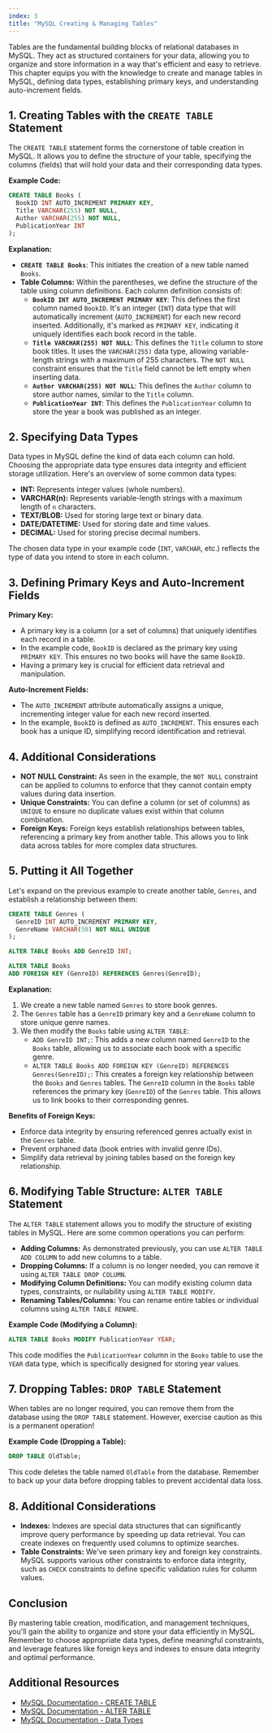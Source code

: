 ```yaml
---
index: 3
title: "MySQL Creating & Managing Tables"
---
```


Tables are the fundamental building blocks of relational databases in MySQL. They act as structured containers for your data, allowing you to organize and store information in a way that's efficient and easy to retrieve. This chapter equips you with the knowledge to create and manage tables in MySQL, defining data types, establishing primary keys, and understanding auto-increment fields.

## 1. Creating Tables with the `CREATE TABLE` Statement

The `CREATE TABLE` statement forms the cornerstone of table creation in MySQL. It allows you to define the structure of your table, specifying the columns (fields) that will hold your data and their corresponding data types.

**Example Code:**

```sql
CREATE TABLE Books (
  BookID INT AUTO_INCREMENT PRIMARY KEY,
  Title VARCHAR(255) NOT NULL,
  Author VARCHAR(255) NOT NULL,
  PublicationYear INT
);
```

**Explanation:**

- **`CREATE TABLE Books`**: This initiates the creation of a new table named `Books`.
- **Table Columns:** Within the parentheses, we define the structure of the table using column definitions. Each column definition consists of:
  - **`BookID INT AUTO_INCREMENT PRIMARY KEY`**: This defines the first column named `BookID`. It's an integer (`INT`) data type that will automatically increment (`AUTO_INCREMENT`) for each new record inserted. Additionally, it's marked as `PRIMARY KEY`, indicating it uniquely identifies each book record in the table.
  - **`Title VARCHAR(255) NOT NULL`**: This defines the `Title` column to store book titles. It uses the `VARCHAR(255)` data type, allowing variable-length strings with a maximum of 255 characters. The `NOT NULL` constraint ensures that the `Title` field cannot be left empty when inserting data.
  - **`Author VARCHAR(255) NOT NULL`**: This defines the `Author` column to store author names, similar to the `Title` column.
  - **`PublicationYear INT`**: This defines the `PublicationYear` column to store the year a book was published as an integer.

## 2. Specifying Data Types

Data types in MySQL define the kind of data each column can hold. Choosing the appropriate data type ensures data integrity and efficient storage utilization. Here's an overview of some common data types:

- **INT:** Represents integer values (whole numbers).
- **VARCHAR(n):** Represents variable-length strings with a maximum length of `n` characters.
- **TEXT/BLOB:** Used for storing large text or binary data.
- **DATE/DATETIME:** Used for storing date and time values.
- **DECIMAL:** Used for storing precise decimal numbers.

The chosen data type in your example code (`INT`, `VARCHAR`, etc.) reflects the type of data you intend to store in each column.

## 3. Defining Primary Keys and Auto-Increment Fields

**Primary Key:**

- A primary key is a column (or a set of columns) that uniquely identifies each record in a table.
- In the example code, `BookID` is declared as the primary key using `PRIMARY KEY`. This ensures no two books will have the same `BookID`.
- Having a primary key is crucial for efficient data retrieval and manipulation.

**Auto-Increment Fields:**

- The `AUTO_INCREMENT` attribute automatically assigns a unique, incrementing integer value for each new record inserted.
- In the example, `BookID` is defined as `AUTO_INCREMENT`. This ensures each book has a unique ID, simplifying record identification and retrieval.

## 4. Additional Considerations

- **NOT NULL Constraint:** As seen in the example, the `NOT NULL` constraint can be applied to columns to enforce that they cannot contain empty values during data insertion.
- **Unique Constraints:** You can define a column (or set of columns) as `UNIQUE` to ensure no duplicate values exist within that column combination.
- **Foreign Keys:** Foreign keys establish relationships between tables, referencing a primary key from another table. This allows you to link data across tables for more complex data structures.

## 5. Putting it All Together

Let's expand on the previous example to create another table, `Genres`, and establish a relationship between them:

```sql
CREATE TABLE Genres (
  GenreID INT AUTO_INCREMENT PRIMARY KEY,
  GenreName VARCHAR(50) NOT NULL UNIQUE
);

ALTER TABLE Books ADD GenreID INT;

ALTER TABLE Books
ADD FOREIGN KEY (GenreID) REFERENCES Genres(GenreID);

```

**Explanation:**

1. We create a new table named `Genres` to store book genres.
2. The `Genres` table has a `GenreID` primary key and a `GenreName` column to store unique genre names.
3. We then modify the `Books` table using `ALTER TABLE`:
   - `ADD GenreID INT;`: This adds a new column named `GenreID` to the `Books` table, allowing us to associate each book with a specific genre.
   - `ALTER TABLE Books ADD FOREIGN KEY (GenreID) REFERENCES Genres(GenreID);`: This creates a foreign key relationship between the `Books` and `Genres` tables. The `GenreID` column in the `Books` table references the primary key (`GenreID`) of the `Genres` table. This allows us to link books to their corresponding genres.

**Benefits of Foreign Keys:**

- Enforce data integrity by ensuring referenced genres actually exist in the `Genres` table.
- Prevent orphaned data (book entries with invalid genre IDs).
- Simplify data retrieval by joining tables based on the foreign key relationship.

## 6. Modifying Table Structure: `ALTER TABLE` Statement

The `ALTER TABLE` statement allows you to modify the structure of existing tables in MySQL. Here are some common operations you can perform:

- **Adding Columns:** As demonstrated previously, you can use `ALTER TABLE ADD COLUMN` to add new columns to a table.
- **Dropping Columns:** If a column is no longer needed, you can remove it using `ALTER TABLE DROP COLUMN`.
- **Modifying Column Definitions:** You can modify existing column data types, constraints, or nullability using `ALTER TABLE MODIFY`.
- **Renaming Tables/Columns:** You can rename entire tables or individual columns using `ALTER TABLE RENAME`.

**Example Code (Modifying a Column):**

```sql
ALTER TABLE Books MODIFY PublicationYear YEAR;
```

This code modifies the `PublicationYear` column in the `Books` table to use the `YEAR` data type, which is specifically designed for storing year values.

## 7. Dropping Tables: `DROP TABLE` Statement

When tables are no longer required, you can remove them from the database using the `DROP TABLE` statement. However, exercise caution as this is a permanent operation!

**Example Code (Dropping a Table):**

```sql
DROP TABLE OldTable;
```

This code deletes the table named `OldTable` from the database. Remember to back up your data before dropping tables to prevent accidental data loss.

## 8. Additional Considerations

- **Indexes:** Indexes are special data structures that can significantly improve query performance by speeding up data retrieval. You can create indexes on frequently used columns to optimize searches.
- **Table Constraints:** We've seen primary key and foreign key constraints. MySQL supports various other constraints to enforce data integrity, such as `CHECK` constraints to define specific validation rules for column values.

## Conclusion

By mastering table creation, modification, and management techniques, you'll gain the ability to organize and store your data efficiently in MySQL. Remember to choose appropriate data types, define meaningful constraints, and leverage features like foreign keys and indexes to ensure data integrity and optimal performance.

## Additional Resources

- [MySQL Documentation - CREATE TABLE](https://dev.mysql.com/doc/refman/8.3/en/create-table.html)
- [MySQL Documentation - ALTER TABLE](https://dev.mysql.com/doc/refman/8.3/en/alter-table.html)
- [MySQL Documentation - Data Types](https://dev.mysql.com/doc/refman/8.3/en/data-types.html)
